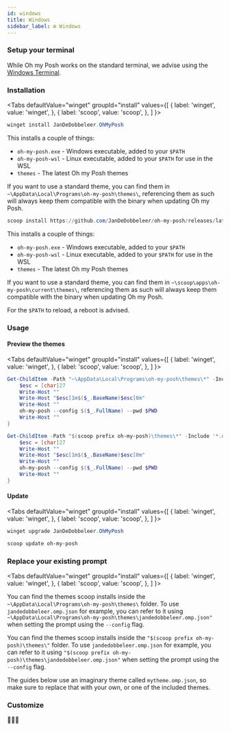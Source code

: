 ```yaml
---
id: windows
title: Windows
sidebar_label: ⊞ Windows
---
```



### Setup your terminal

While Oh my Posh works on the standard terminal, we advise using the [Windows Terminal][wt].

### Installation

<Tabs
  defaultValue="winget"
  groupId="install"
  values={[
    { label: 'winget', value: 'winget', },
    { label: 'scoop', value: 'scoop', },
  ]
}>
<TabItem value="winget">

```powershell
winget install JanDeDobbeleer.OhMyPosh
```

This installs a couple of things:

- `oh-my-posh.exe` - Windows executable, added to your `$PATH`
- `oh-my-posh-wsl` - Linux executable, added to your `$PATH` for use in the WSL
- `themes` - The latest Oh my Posh themes

If you want to use a standard theme, you can find them in `~\AppData\Local\Programs\oh-my-posh\themes\`,
referencing them as such
will always keep them compatible with the binary when updating Oh my Posh.

</TabItem>
<TabItem value="scoop">

```powershell
scoop install https://github.com/JanDeDobbeleer/oh-my-posh/releases/latest/download/oh-my-posh.json
```

This installs a couple of things:

- `oh-my-posh.exe` - Windows executable, added to your `$PATH`
- `oh-my-posh-wsl` - Linux executable, added to your `$PATH` for use in the WSL
- `themes` - The latest Oh my Posh themes

If you want to use a standard theme, you can find them in `~\scoop\apps\oh-my-posh\current\themes\`,
referencing them as such
will always keep them compatible with the binary when updating Oh my Posh.

</TabItem>
</Tabs>

For the `$PATH` to reload, a reboot is advised.

### Usage

#### Preview the themes

<Tabs
  defaultValue="winget"
  groupId="install"
  values={[
    { label: 'winget', value: 'winget', },
    { label: 'scoop', value: 'scoop', },
  ]
}>
<TabItem value="winget">

```powershell
Get-ChildItem -Path "~\AppData\Local\Programs\oh-my-posh\themes\*" -Include '*.omp.json' | Sort-Object Name | ForEach-Object -Process {
    $esc = [char]27
    Write-Host ""
    Write-Host "$esc[1m$($_.BaseName)$esc[0m"
    Write-Host ""
    oh-my-posh --config $($_.FullName) --pwd $PWD
    Write-Host ""
}
```

</TabItem>
<TabItem value="scoop">

```powershell
Get-ChildItem -Path "$(scoop prefix oh-my-posh)\themes\*" -Include '*.omp.json' | Sort-Object Name | ForEach-Object -Process {
    $esc = [char]27
    Write-Host ""
    Write-Host "$esc[1m$($_.BaseName)$esc[0m"
    Write-Host ""
    oh-my-posh --config $($_.FullName) --pwd $PWD
    Write-Host ""
}
```

</TabItem>
</Tabs>

#### Update

<Tabs
  defaultValue="winget"
  groupId="install"
  values={[
    { label: 'winget', value: 'winget', },
    { label: 'scoop', value: 'scoop', },
  ]
}>
<TabItem value="winget">

```powershell
winget upgrade JanDeDobbeleer.OhMyPosh
```

</TabItem>
<TabItem value="scoop">

```powershell
scoop update oh-my-posh
```

</TabItem>
</Tabs>

### Replace your existing prompt

<Tabs
  defaultValue="winget"
  groupId="install"
  values={[
    { label: 'winget', value: 'winget', },
    { label: 'scoop', value: 'scoop', },
  ]
}>
<TabItem value="winget">

You can find the themes scoop installs inside the `~\AppData\Local\Programs\oh-my-posh\themes\` folder.
To use `jandedobbeleer.omp.json` for example, you can refer to it using `~\AppData\Local\Programs\oh-my-posh\themes\jandedobbeleer.omp.json"`
when setting the prompt using the `--config` flag.

</TabItem>
<TabItem value="scoop">

You can find the themes scoop installs inside the `"$(scoop prefix oh-my-posh)\themes\"` folder.
To use `jandedobbeleer.omp.json` for example, you can refer to it using `"$(scoop prefix oh-my-posh)\themes\jandedobbeleer.omp.json"`
when setting the prompt using the `--config` flag.

</TabItem>
</Tabs>

The guides below use an imaginary theme called `mytheme.omp.json`, so make sure to replace that with your own, or one of the
included themes.

<Shells />

### Customize

<Customize />

<CustomizeCmd />

🎉🎉🎉

[scoop]: https://scoop.sh/
[wt]: https://github.com/microsoft/terminal
[powershell]: https://www.powershellgallery.com/packages/oh-my-posh
